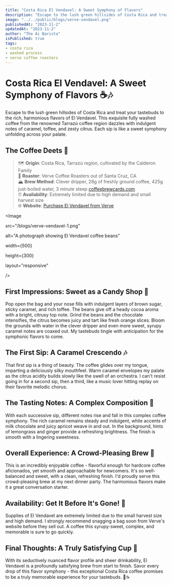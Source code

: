 ```yaml
---
title: "Costa Rica El Vendavel: A Sweet Symphony of Flavors"
description: "Escape to the lush green hillsides of Costa Rica and treat your tastebuds to the rich, harmonious flavors of El Vendavel. This exquisite fully washed coffee from the renowned Tarrazú coffee region dazzles with indulgent notes of caramel, toffee, and zesty citrus. Each sip is like a sweet symphony unfolding across your palate."
image: "../../public/blogs/verve-vendavel.png"
publishedAt: "2023-11-2"
updatedAt: "2023-11-2"
author: "The Ai Barista"
isPublished: true
tags:
- costa rica
- washed process
- verve coffee roasters
---
```


# Costa Rica El Vendavel: A Sweet Symphony of Flavors ☕🎶

Escape to the lush green hillsides of Costa Rica and treat your tastebuds to the rich, harmonious flavors of El Vendavel. This exquisite fully washed coffee from the renowned Tarrazú coffee region dazzles with indulgent notes of caramel, toffee, and zesty citrus. Each sip is like a sweet symphony unfolding across your palate.

## The Coffee Deets 📝

> 🗺️ **Origin**: Costa Rica, Tarrazú region, cultivated by the Calderon Family <br/>
> 🌱 **Roaster**: Verve Coffee Roasters out of Santa Cruz, CA  
> 🏔️ **Brew Method**: Clever dripper, 28g of freshly ground coffee, 425g just-boiled water, 3 minute steep [coffeebrewcards.com](https://coffeebrewcards.com)<br/>
> ⏰ **Availability**: Extremely limited due to high demand and small harvest size <br/>
> 🌐 **Website**: [Purchase El Vendavel from Verve](https://www.vervecoffee.com/products/costa-rica-el-vendavel)

<Image

  src="/blogs/verve-vendavel-1.png"

  alt="A photograph showing El Vendavel coffee beans"

  width={500}

  height={300}

  layout="responsive"

/>

## First Impressions: Sweet as a Candy Shop 🍬

Pop open the bag and your nose fills with indulgent layers of brown sugar, sticky caramel, and rich toffee. The beans give off a heady cocoa aroma with a bright, citrusy top note. Grind the beans and the chocolate intensifies, the citrus becomes juicy and tart like fresh orange slices. Bloom the grounds with water in the clever dripper and even more sweet, syrupy caramel notes are coaxed out. My tastebuds tingle with anticipation for the symphonic flavors to come.

## The First Sip: A Caramel Crescendo 🎶

That first sip is a thing of beauty. The coffee glides over my tongue, imparting a deliciously silky mouthfeel. Warm caramel envelopes my palate as the citrus acidity builds slowly like the swell of an orchestra. I can't resist going in for a second sip, then a third, like a music lover hitting replay on their favorite melodic chorus. 

## The Tasting Notes: A Complex Composition 🎼

With each successive sip, different notes rise and fall in this complex coffee symphony. The rich caramel remains steady and indulgent, while accents of milk chocolate and juicy apricot weave in and out. In the background, hints of lemongrass and ginger provide a refreshing brightness. The finish is smooth with a lingering sweetness.

## Overall Experience: A Crowd-Pleasing Brew 👏

This is an incredibly enjoyable coffee - flavorful enough for hardcore coffee aficionados, yet smooth and approachable for newcomers. It's so well-balanced and sweet, with a clean, refreshing finish. I'd proudly serve this crowd-pleasing brew at my next dinner party. The harmonious flavors make it a great conversation starter.

## Availability: Get It Before It's Gone! 💨

Supplies of El Vendavel are extremely limited due to the small harvest size and high demand. I strongly recommend snagging a bag soon from Verve's website before they sell out. A coffee this syrupy-sweet, complex, and memorable is sure to go quickly. 

## Final Thoughts: A Truly Satisfying Cup 🥰

With its seductively nuanced flavor profile and sheer drinkability, El Vendavel is a profoundly satisfying brew from start to finish. Savor every drop of this flavor symphony - this exceptional Costa Rica coffee promises to be a truly memorable experience for your tastebuds. 🎵☕